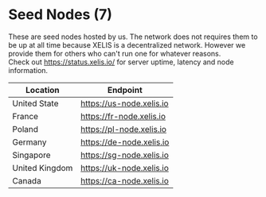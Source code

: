 # Seed Nodes (7)

These are seed nodes hosted by us. The network does not requires them to be up at all time because XELIS is a decentralized network.
However we provide them for others who can't run one for whatever reasons.  
Check out https://status.xelis.io/ for server uptime, latency and node information.

| Location       |  Endpoint                  |
|----------------|----------------------------|
| United State   | https://us-node.xelis.io   |
| France         | https://fr-node.xelis.io   |
| Poland         | https://pl-node.xelis.io   |
| Germany        | https://de-node.xelis.io   |
| Singapore      | https://sg-node.xelis.io   |
| United Kingdom | https://uk-node.xelis.io   |
| Canada         | https://ca-node.xelis.io   |